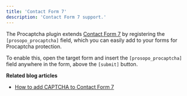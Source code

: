 ```yaml
---
title: 'Contact Form 7'
description: 'Contact Form 7 support.'
---
```


The Procaptcha plugin extends [Contact Form 7](https://wordpress.org/plugins/contact-form-7/) by registering the `[prosopo_procaptcha]` field, which you can easily add to your forms for Procaptcha protection.

To enable this, open the target form and insert the `[prosopo_procaptcha]` field anywhere in the form, above the `[submit]` button.

**Related blog articles**

* [How to add CAPTCHA to Contact Form 7](https://prosopo.io/wordpress/how-to-add-captcha-to-contact-form-7/)
